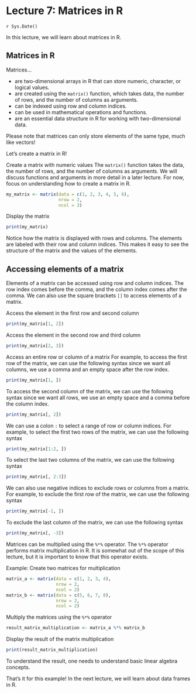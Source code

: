 # Lecture 7: Matrices in R
`r Sys.Date()`

In this lecture, we will learn about matrices in R.

## Matrices in R

Matrices...

- are two-dimensional arrays in R that can store numeric, character, or
  logical values.
- are created using the `matrix()` function, which takes data, the number of
  rows, and the number of columns as arguments.
- can be indexed using row and column indices.
- can be used in mathematical operations and functions.
- are an essential data structure in R for working with two-dimensional data.

Please note that matrices can only store elements of the same type, much like
vectors!

Let's create a matrix in R!

Create a matrix with numeric values The `matrix()` function takes the data,
the number of rows, and the number of columns as arguments. We will discuss
functions and arguments in more detail in a later lecture. For now, focus on
understanding how to create a matrix in R.

```r
my_matrix <- matrix(data = c(1, 2, 3, 4, 5, 6),
                    nrow = 2,
                    ncol = 3)
```

Display the matrix

```r
print(my_matrix)
```

Notice how the matrix is displayed with rows and columns. The elements are
labeled with their row and column indices. This makes it easy to see the
structure of the matrix and the values of the elements.

## Accessing elements of a matrix

Elements of a matrix can be accessed using row and column indices. The row
index comes before the comma, and the column index comes after the comma. We
can also use the square brackets `[]` to access elements of a matrix.

Access the element in the first row and second column

```r
print(my_matrix[1, 2])
```

Access the element in the second row and third column

```r
print(my_matrix[2, 3])
```

Access an entire row or column of a matrix For example, to access the first
row of the matrix, we can use the following syntax since we want all columns,
we use a comma and an empty space after the row index.

```r
print(my_matrix[1, ])
```

To access the second column of the matrix, we can use the following syntax
since we want all rows, we use an empty space and a comma before the column
index.

```r
print(my_matrix[, 2])
```

We can use a colon `:` to select a range of row or column indices. For
example, to select the first two rows of the matrix, we can use the following
syntax

```r
print(my_matrix[1:2, ])
```

To select the last two columns of the matrix, we can use the following syntax

```r
print(my_matrix[, 2:3])
```

We can also use negative indices to exclude rows or columns from a matrix.
For example, to exclude the first row of the matrix, we can use the following
syntax

```r
print(my_matrix[-1, ])
```

To exclude the last column of the matrix, we can use the following syntax

```r
print(my_matrix[, -3])
```

Matrices can be multiplied using the `%*%` operator. The `%*%` operator
performs matrix multiplication in R. It is somewhat out of the scope of this
lecture, but it is important to know that this operator exists.

Example: Create two matrices for multiplication

```r
matrix_a <- matrix(data = c(1, 2, 3, 4),
                   nrow = 2,
                   ncol = 2)
matrix_b <- matrix(data = c(5, 6, 7, 8),
                   nrow = 2,
                   ncol = 2)
```

Multiply the matrices using the `%*%` operator

```r
result_matrix_multiplication <- matrix_a %*% matrix_b
```

Display the result of the matrix multiplication

```r
print(result_matrix_multiplication)
```

To understand the result, one needs to understand basic linear algebra
concepts.

That's it for this example! In the next lecture, we will learn about data
frames in R.
